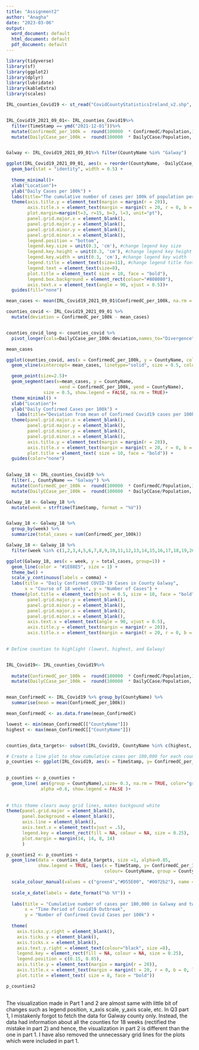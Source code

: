 ---
title: "Assignment2"
author: "Anagha"
date: "2023-03-06"
output:
  word_document: default
  html_document: default
  pdf_document: default
---

```{r}
library(tidyverse)
library(sf)
library(ggplot2)
library(dplyr)
library(lubridate)
library(kableExtra)
library(scales)
```

```{r}
IRL_counties_Covid19 <- st_read("CovidCountyStatisticsIreland_v2.shp", quiet = TRUE)


IRL_Covid19_2021_09_01<- IRL_counties_Covid19%>%
  filter(TimeStamp == ymd("2021-12-01"))%>%
  mutate(ConfirmedC_per_100k =  round(100000  * ConfirmedC/Population,1))%>%
  mutate(DailyCCase_per_100k =  round(100000  * DailyCCase/Population, 1))


Galway <- IRL_Covid19_2021_09_01%>% filter(CountyName %in% "Galway")

```


```{r}
ggplot(IRL_Covid19_2021_09_01, aes(x = reorder(CountyName, -DailyCCase_per_100k), y = DailyCCase_per_100k, fill = CountyName%in%"Galway")) + 
  geom_bar(stat = "identity", width = 0.5) +
  
  theme_minimal()+
  xlab("Location")+
  ylab("Daily Cases per 100k") +
  labs(title="The cumulative number of cases per 100k of population per county on the 21 December 2021")+
  theme(axis.title.y = element_text(margin = margin(r = 20)),
        axis.title.x = element_text(margin = margin(t = 20, r = 0, b = 0, l = 0)),
        plot.margin=margin(t=3, r=15, b=3, l=3, unit="pt"),
        panel.grid.major.x = element_blank(),
        panel.grid.major.y = element_blank(),
        panel.grid.minor.y = element_blank(),
        panel.grid.minor.x = element_blank(),
        legend.position = "bottom",
        legend.key.size = unit(0.3, 'cm'), #change legend key size
        legend.key.height = unit(0.3, 'cm'), #change legend key height
        legend.key.width = unit(0.3, 'cm'), #change legend key width
        legend.title = element_text(size=11), #change legend title font size
        legend.text = element_text(size=8),
        plot.title = element_text( size = 10, face = "bold"),
        legend.box.background = element_rect(colour="#808080"),
        axis.text.x = element_text(angle = 90, vjust = 0.5))+
  guides(fill="none")
```




```{r}

mean_cases <- mean(IRL_Covid19_2021_09_01$ConfirmedC_per_100k, na.rm = TRUE)

counties_covid <- IRL_Covid19_2021_09_01 %>%
  mutate(deviation = ConfirmedC_per_100k - mean_cases)


counties_covid_long <- counties_covid %>%
  pivot_longer(cols=DailyCCase_per_100k:deviation,names_to="Divergence",values_to="value")

mean_cases

```




```{r}
ggplot(counties_covid, aes(x = ConfirmedC_per_100k, y = CountyName, color = CountyName%in%"Galway"))+
  geom_vline(xintercept= mean_cases, linetype="solid", size = 0.5, colour = "grey50", na.rm=TRUE)+

  geom_point(size=2.5)+
  geom_segment(aes(x=mean_cases, y = CountyName, 
                    xend = ConfirmedC_per_100k, yend = CountyName),
              size = 0.5, show.legend = FALSE, na.rm = TRUE)+
  theme_minimal() +
  xlab("Location")+
  ylab("Daily Confirmed Cases per 100k") +
    labs(title="Deviation from mean of Confirmed Covid19 cases per 100k for each county")+
  theme(panel.grid.major.x = element_blank(),
        panel.grid.major.y = element_blank(),
        panel.grid.minor.y = element_blank(),
        panel.grid.minor.x = element_blank(),
        axis.title.y = element_text(margin = margin(r = 20)),
        axis.title.x = element_text(margin = margin(t = 20, r = 0, b = 0, l = 0)),
        plot.title = element_text( size = 10, face = "bold")) +
  guides(color="none")
  

```   

```{r}
Galway_18 <- IRL_counties_Covid19 %>%
  filter(., CountyName == "Galway") %>%
  mutate(ConfirmedC_per_100k =  round(100000  * ConfirmedC/Population,1))%>%
  mutate(DailyCCase_per_100k =  round(100000  * DailyCCase/Population, 1))

Galway_18 <- Galway_18 %>% 
  mutate(week = strftime(TimeStamp, format = "%V"))


Galway_18 <- Galway_18 %>%
  group_by(week) %>%
  summarize(total_cases = sum(ConfirmedC_per_100k))

Galway_18 <- Galway_18 %>%
  filter(week %in% c(1,2,3,4,5,6,7,8,9,10,11,12,13,14,15,16,17,18,19,20,22,23,24,25,26,27,28))
```


```{r}
ggplot(Galway_18, aes(x = week, y = total_cases, group=1)) +
  geom_line(color = "#1E88E5", size = 1) +
  theme_bw() +
  scale_y_continuous(labels = comma) +
  labs(title = "Daily Confirmed COVID-19 Cases in County Galway",
       x = "Course of 18 weeks", y = "Number of Cases") +
  theme(plot.title = element_text(hjust = 0.5, size = 10, face = "bold"),
        panel.grid.major.y = element_blank(),
        panel.grid.minor.y = element_blank(),
        panel.grid.major.x = element_blank(),
        panel.grid.minor.x = element_blank(),
        axis.text.x = element_text(angle = 90, vjust = 0.5),
        axis.title.y = element_text(margin = margin(r = 20)),
        axis.title.x = element_text(margin = margin(t = 20, r = 0, b = 0, l = 0)))
        
```




```{r}
# Define counties to highlight (lowest, highest, and Galway)


IRL_Covid19<- IRL_counties_Covid19%>%
  
  mutate(ConfirmedC_per_100k =  round(100000  * ConfirmedC/Population,1))%>%
  mutate(DailyCCase_per_100k =  round(100000  * DailyCCase/Population, 1))


mean_ConfirmedC <- IRL_Covid19 %>% group_by(CountyName) %>% 
  summarise(mean = mean(ConfirmedC_per_100k))

mean_ConfirmedC <- as.data.frame(mean_ConfirmedC)

lowest <- min(mean_ConfirmedC[["CountyName"]])
highest <- max(mean_ConfirmedC[["CountyName"]])


counties_data_targets<- subset(IRL_Covid19, CountyName %in% c(highest, lowest, Galway))

```


```{r}
# Create a line plot to show cumulative cases per 100,000 for each county over time
p_counties <- ggplot(IRL_Covid19, aes(x = TimeStamp, y= ConfirmedC_per_100k)) 
  

p_counties <- p_counties + 
  geom_line( aes(group = CountyName),size= 0.3, na.rm = TRUE, color="grey", 
             alpha =0.8, show.legend = FALSE )+
  
  
# this theme clears away grid lines, makes backgound white  
theme(panel.grid.major = element_blank(), 
      panel.background = element_blank(), 
      axis.line = element_blank(), 
      axis.text.x = element_text(vjust = .5),
      legend.key = element_rect(fill = NA, colour = NA, size = 0.25),
      plot.margin = margin(14, 14, 8, 14)
      ) 

p_counties2 <- p_counties + 
  geom_line(data = counties_data_targets, size =1, alpha=0.85, 
            show.legend = TRUE, (aes(x = TimeStamp, y= ConfirmedC_per_100k, 
                                     colour= CountyName, group = CountyName))) +

  scale_colour_manual(values = c("green4","#D55E00", "#0072b2"), name = NULL) +
  
  scale_x_date(labels = date_format("%b %Y")) +
  
  labs(title = "Cumulative number of cases per 100,000 in Galway and two other counties with highest and lowest number of cases", 
       x = "Time Period of Covid19 Outbreak",
       y = "Number of Confirmed Covid Cases per 100k") +
  
  theme(
    axis.ticks.y.right = element_blank(),
    axis.ticks.y = element_blank(),
    axis.ticks.x = element_blank(),
    axis.text.y.right = element_text(colour="black", size =8),
    legend.key = element_rect(fill = NA, colour = NA, size = 0.25),
    legend.position = c(0.15, 0.85),
    axis.title.y = element_text(margin = margin(r = 20)),
    axis.title.x = element_text(margin = margin(t = 20, r = 0, b = 0, l = 0)),
    plot.title = element_text( size = 8, face = "bold"))

p_counties2
  
```


The visualization made in Part 1 and 2 are almost same with little bit of changes such as legend position, x_axis scale, y_axis scale, etc. In Q3 part 1, I mistakenly forgot to fetch the data for Galway county only. Instead, the data had information about all the counties for 18 weeks (rectified the mistake in part 2) and hence, the visualization in part 2 is different than the one in part 1. I have also removed the unnecessary grid lines for the plots which were included in part 1.